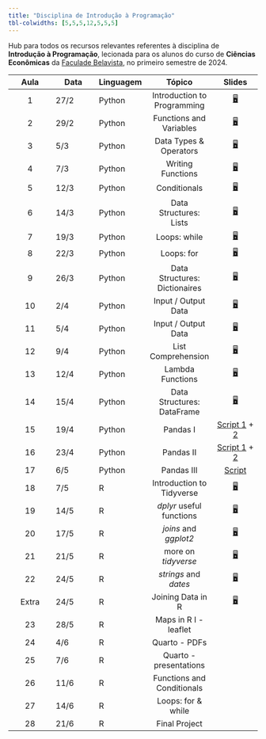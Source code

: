 ```yaml
---
title: "Disciplina de Introdução à Programação"
tbl-colwidths: [5,5,5,12,5,5,5]
---
```


Hub para todos os recursos relevantes referentes à disciplina de **Introdução à Programação**, lecionada para os alunos do curso de **Ciências Econômicas** da [Faculade Belavista](https://faculdadebelavista.edu.br/), no primeiro semestre de 2024.

::: column-screen-inset-right
| Aula | Data | Linguagem | Tópico | Slides |
|:------:|--------|--------|:------:|:------:|
| 1 | 27/2 | Python | Introduction to Programming | [🖥](/aulas/slides-class-1.html "Class Slides 1"){aria-label="Aula 1"} |
| 2 | 29/2 | Python | Functions and Variables | [🖥](/aulas/slides-class-2.html "Class Slides 2"){aria-label="Aula 2"} |
| 3 | 5/3 | Python | Data Types & Operators | [🖥](/aulas/slides-class-3.html "Class Slides 3"){aria-label="Aula 3"} |
| 4 | 7/3 | Python | Writing Functions| [🖥](/aulas/slides-class-4.html "Class Slides 4"){aria-label="Aula 4"} |
| 5 | 12/3 | Python | Conditionals | [🖥](/aulas/slides-class-5.html "Class Slides 5"){aria-label="Aula 5"} |
| 6 | 14/3 | Python | Data Structures: Lists | [🖥](/aulas/slides-class-6.html "Class Slides 6"){aria-label="Aula 6"} |
| 7 | 19/3 | Python | Loops: while | [🖥](/aulas/slides-class-7.html "Class Slides 7"){aria-label="Aula 7"} |
| 8 | 22/3 | Python | Loops: for | [🖥](/aulas/slides-class-8.html "Class Slides 8"){aria-label="Aula 8"} |
| 9 | 26/3 | Python | Data Structures: Dictionaires | [🖥](/aulas/slides-class-9.html "Class Slides 9"){aria-label="Aula 9"} |
| 10 | 2/4 | Python | Input / Output Data | [🖥](/aulas/slides-class-10.html "Class Slides 10"){aria-label="Aula 10"} |
| 11 | 5/4 | Python | Input / Output Data | [🖥](/aulas/slides-class-11.html "Class Slides 11"){aria-label="Aula 11"} |
| 12 | 9/4 | Python | List Comprehension | [🖥](/aulas/slides-class-12.html "Class Slides 12"){aria-label="Aula 12"} |
| 13 | 12/4 | Python | Lambda Functions | [🖥](/aulas/slides-class-13.html "Class Slides 13"){aria-label="Aula 12"} |
| 14 | 15/4 | Python | Data Structures: DataFrame | [🖥](/aulas/slides-class-14.html "Class Slides 14"){aria-label="Aula 12"} |
| 15 | 19/4 | Python | Pandas I | [Script 1](https://raw.githubusercontent.com/ArthurCheib/fb-student-dashboard/main/fb-dashboard/aulas/class15.py) + [2](https://raw.githubusercontent.com/ArthurCheib/fb-student-dashboard/main/fb-dashboard/aulas/class15-i.py) |
| 16 | 23/4 | Python | Pandas II | [Script 1](https://raw.githubusercontent.com/ArthurCheib/fb-student-dashboard/main/fb-dashboard/aulas/class15-ii.py) + [2](https://raw.githubusercontent.com/ArthurCheib/fb-student-dashboard/main/fb-dashboard/aulas/class16-iii.py)  |
| 17 | 6/5 | Python | Pandas III | [Script]()  |
| 18 |7/5 | R | Introduction to Tidyverse | [🖥](/aulas/slides-class-20.html "Class Slides 20"){aria-label="Aula 20"} |
| 19 | 14/5 | R | *dplyr* useful functions | [🖥](/aulas/slides-class-21.html "Class Slides 21"){aria-label="Aula 21"} |
| 20 | 17/5 | R | *joins* and *ggplot2* | [🖥](/aulas/slides-class-22.html "Class Slides 22"){aria-label="Aula 22"} |
| 21 | 21/5 | R | more on *tidyverse* | [🖥](/aulas/slides-class-23.html "Class Slides 23"){aria-label="Aula 23"} |
| 22 | 24/5 | R | *strings* and *dates*| [🖥](/aulas/slides-class-23.html "Class Slides 23"){aria-label="Aula 23"} |
| Extra | 24/5 | R | Joining Data in R | [🖥](/aulas/BV_program-joining-data-in-R.pdf "Class Slides Extra"){aria-label="Aula extra"} |
| 23 | 28/5 | R | Maps in R I - leaflet |
| 24 | 4/6 | R | Quarto - PDFs |
| 25 | 7/6 | R | Quarto - presentations |
| 26 | 11/6 | R | Functions and Conditionals |
| 27 | 14/6 | R | Loops: for & while |
| 28 | 21/6 | R | Final Project |
:::